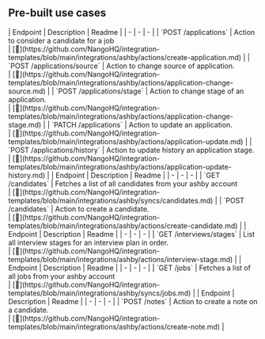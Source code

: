 
## Pre-built use cases

<AccordionGroup>


<Accordion title="Applications">
| Endpoint | Description | Readme |
| - | - | - |
| `POST /applications` | Action to consider a candidate for a job<br /> | [🔗](https://github.com/NangoHQ/integration-templates/blob/main/integrations/ashby/actions/create-application.md) |
| `POST /applications/source` | Action to change source of application.<br /> | [🔗](https://github.com/NangoHQ/integration-templates/blob/main/integrations/ashby/actions/application-change-source.md) |
| `POST /applications/stage` | Action to change stage of an application.<br /> | [🔗](https://github.com/NangoHQ/integration-templates/blob/main/integrations/ashby/actions/application-change-stage.md) |
| `PATCH /applications` | Action to update an application.<br /> | [🔗](https://github.com/NangoHQ/integration-templates/blob/main/integrations/ashby/actions/application-update.md) |
| `POST /applications/history` | Action to update history an application stage.<br /> | [🔗](https://github.com/NangoHQ/integration-templates/blob/main/integrations/ashby/actions/application-update-history.md) |
</Accordion>


<Accordion title="Candidates">
| Endpoint | Description | Readme |
| - | - | - |
| `GET /candidates` | Fetches a list of all candidates from your ashby account<br /> | [🔗](https://github.com/NangoHQ/integration-templates/blob/main/integrations/ashby/syncs/candidates.md) |
| `POST /candidates` | Action to create a candidate.<br /> | [🔗](https://github.com/NangoHQ/integration-templates/blob/main/integrations/ashby/actions/create-candidate.md) |
</Accordion>


<Accordion title="Interviews">
| Endpoint | Description | Readme |
| - | - | - |
| `GET /interviews/stages` | List all interview stages for an interview plan in order.<br /> | [🔗](https://github.com/NangoHQ/integration-templates/blob/main/integrations/ashby/actions/interview-stage.md) |
</Accordion>


<Accordion title="Jobs">
| Endpoint | Description | Readme |
| - | - | - |
| `GET /jobs` | Fetches a list of all jobs from your ashby account<br /> | [🔗](https://github.com/NangoHQ/integration-templates/blob/main/integrations/ashby/syncs/jobs.md) |
</Accordion>


<Accordion title="Notes">
| Endpoint | Description | Readme |
| - | - | - |
| `POST /notes` | Action to create a note on a candidate.<br /> | [🔗](https://github.com/NangoHQ/integration-templates/blob/main/integrations/ashby/actions/create-note.md) |
</Accordion>

</AccordionGroup>
